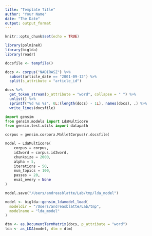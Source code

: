 ```yaml
---
title: "Template Title"
author: "Your Name"
date: "The Date"
output: output_format
---
```


```r
knitr::opts_chunk$set(echo = TRUE)
```

```r
library(polmineR)
library(biglda)
library(readr)

docsfile <- tempfile()

docs <- corpus("NADIRASZ") %>%
  subset(article_date == "2001-09-12") %>%
  split(s_attribute = "article_id")

docs %>%
  get_token_stream(p_attribute = "word", collapse = " ") %>%
  unlist() %>%
  sprintf("%d %s %s", 0L:(length(docs) - 1L), names(docs), .) %>%
  write_lines(docsfile)
```

```python
import gensim
from gensim.models import LdaMulticore
from gensim.test.utils import datapath

corpus = gensim.corpora.MalletCorpus(r.docsfile)

model = LdaMulticore(
    corpus = corpus,
    id2word = corpus.id2word,
    chunksize = 2000,
    alpha = 5,
    iterations = 50,
    num_topics = 100,
    passes = 20,
    eval_every = None
)

model.save("/Users/andreasblatte/Lab/tmp/lda_model")
```

```r
model <- biglda::gensim_ldamodel_load(
  modeldir = "/Users/andreasblatte/Lab/tmp",
  modelname = "lda_model"
)

dtm <- as.DocumentTermMatrix(docs, p_attribute = "word")
lda <- as_LDA(model, dtm = dtm)
```
